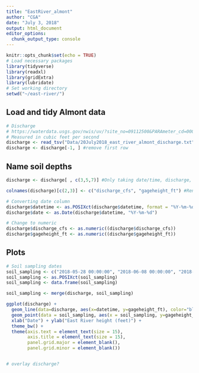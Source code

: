 ```yaml
---
title: "EastRiver_almont"
author: "CGA"
date: "July 3, 2018"
output: html_document
editor_options: 
  chunk_output_type: console
---
```


```r
knitr::opts_chunk$set(echo = TRUE)
# Load necessary packages
library(tidyverse)
library(readxl)
library(gridExtra)
library(lubridate)
# Set working directory
setwd("~/east-river/")
```

## Load and tidy Almont data
```r
# Discharge
# https://waterdata.usgs.gov/nwis/uv/?site_no=09112500&PARAmeter_cd=00060,00065
# Measured in cubic feet per second
discharge <- read_tsv("Data/20July2018_east_river_almont_discharge.txt", skip=28)
discharge <- discharge[-1, ] #remove first row

```


## Name soil depths
```r
discharge <- discharge[ , c(3,5,7)] #Only taking date/time, discharge, gage height data

colnames(discharge)[c(2,3)] <- c("discharge_cfs", "gageheight_ft") #Rename columns

# Converting date column
discharge$datetime <- as.POSIXct(discharge$datetime, format = "%Y-%m-%d %H:%M")
discharge$date <- as.Date(discharge$datetime, "%Y-%m-%d")

# Change to numeric
discharge$discharge_cfs <- as.numeric((discharge$discharge_cfs))
discharge$gageheight_ft <- as.numeric((discharge$gageheight_ft))

```


## Plots
```r
# Soil sampling dates
soil_sampling <- c("2018-05-28 00:00:00", "2018-06-08 00:00:00", "2018-06-18 00:00:00", "2018-06-28 00:00:00")
soil_sampling <- as.POSIXct(soil_sampling)
soil_sampling <- data.frame(soil_sampling)

soil_sampling <- merge(discharge, soil_sampling)

ggplot(discharge) +
  geom_line(data=discharge, aes(x=datetime, y=gageheight_ft), color="blue", size=1) +
  geom_point(data = soil_sampling, aes(x = soil_sampling, y=gageheight_ft), color = "red") +
  xlab("Date") + ylab("East River height (feet)") +
  theme_bw() +
  theme(axis.text = element_text(size = 15),
        axis.title = element_text(size = 15),
        panel.grid.major = element_blank(),
        panel.grid.minor = element_blank())


# overlay discharge?

```

